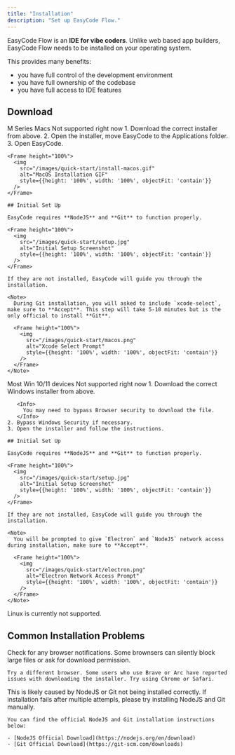 ```yaml
---
title: "Installation"
description: "Set up EasyCode Flow."
---
```


EasyCode Flow is an **IDE for vibe coders**. Unlike web based app builders, EasyCode Flow needs to be installed on your operating system.

This provides many benefits:

- you have full control of the development environment
- you have full ownership of the codebase
- you have full access to IDE features

## Download

<Tabs>
  <Tab title="MacOS">
    <CardGroup cols={2}>
      <Card title="Apple Silicon" icon="download" horizontal href="https://drive.google.com/file/d/1tWzquHEw_6S9-7YWPal7UaK5EW87jWw-/view?usp=drive_link">
        M Series Macs
      </Card>
      <Card title="Apple Intel" icon="download" horizontal disabled>
        Not supported right now
      </Card>
    </CardGroup>
    1. Download the correct installer from above.
    2. Open the installer, move EasyCode to the Applications folder.
    3. Open EasyCode.

    <Frame height="100%">
      <img
        src="/images/quick-start/install-macos.gif"
        alt="MacOS Installation GIF"
        style={{height: '100%', width: '100%', objectFit: 'contain'}}
      />
    </Frame>

    ## Initial Set Up

    EasyCode requires **NodeJS** and **Git** to function properly.

    <Frame height="100%">
      <img
        src="/images/quick-start/setup.jpg"
        alt="Initial Setup Screenshot"
        style={{height: '100%', width: '100%', objectFit: 'contain'}}
      />
    </Frame>

    If they are not installed, EasyCode will guide you through the installation.

    <Note>
      During Git installation, you will asked to include `xcode-select`, make sure to **Accept**. This step will take 5-10 minutes but is the only official to install **Git**.

      <Frame height="100%">
        <img
          src="/images/quick-start/macos.png"
          alt="Xcode Select Prompt"
          style={{height: '100%', width: '100%', objectFit: 'contain'}}
        />
      </Frame>
    </Note>
  </Tab>
  <Tab title="Windows">
    <CardGroup cols={2}>
      <Card title="Windows x64" icon="download" horizontal href="https://drive.google.com/file/d/1UovA4n0MNyZ00XIvjt65qaUs_EAc_w-v/view?usp=drive_link">
        Most Win 10/11 devices
      </Card>
      <Card title="Windows arm64" icon="download" horizontal disabled>
        Not supported right now
      </Card>
    </CardGroup>
    1. Download the correct Windows installer from above.

       <Info>
         You may need to bypass Browser security to download the file.
       </Info>
    2. Bypass Windows Security if necessary.
    3. Open the installer and follow the instructions.

    ## Initial Set Up

    EasyCode requires **NodeJS** and **Git** to function properly.

    <Frame height="100%">
      <img
        src="/images/quick-start/setup.jpg"
        alt="Initial Setup Screenshot"
        style={{height: '100%', width: '100%', objectFit: 'contain'}}
      />
    </Frame>

    If they are not installed, EasyCode will guide you through the installation.

    <Note>
      You will be prompted to give `Electron` and `NodeJS` network access during installation, make sure to **Accept**.

      <Frame height="100%">
        <img
          src="/images/quick-start/electron.png"
          alt="Electron Network Access Prompt"
          style={{height: '100%', width: '100%', objectFit: 'contain'}}
        />
      </Frame>
    </Note>
  </Tab>
  <Tab title="Linux">
    Linux is currently not supported.
  </Tab>
</Tabs>

## Common Installation Problems

<AccordionGroup>
  <Accordion title="I cannot download the installer file.">
    Check for any browser notifications. Some brownsers can silently block large files or ask for download permission.

    Try a different browser. Some users who use Brave or Arc have reported issues with downloading the installer. Try using Chrome or Safari.
  </Accordion>
  <Accordion title="Installation fails due to errors">
    This is likely caused by NodeJS or Git not being installed correctly. If installation fails after multiple attempls, please try installing NodeJS and Git manually.

    You can find the official NodeJS and Git installation instructions below:

    - [NodeJS Official Download](https://nodejs.org/en/download)
    - [Git Official Download](https://git-scm.com/downloads)
  </Accordion>
</AccordionGroup>